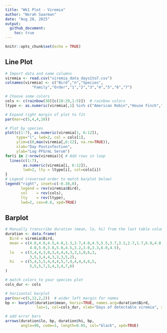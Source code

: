 ```yaml
---
title: "Wk1 Plot - Viremia"
author: "Norah Saarman"
date: "Aug 28, 2025"
output:
  github_document:
    toc: true
---
```


```r
knitr::opts_chunk$set(echo = TRUE)
```

## Line Plot
```r
# Import data and name columns
viremia <- read.csv("viremia_data_days1to7.csv")
colnames(viremia) <- c("Bird","n","Species",
            "Family","Order","1","2","3","4","5","6","7")

# Choose some colors
cols <- c(rainbow(30)[c(10:29,1:5)])  # rainbow colors
ltype <- as.numeric(viremia[,1] %in% c("American Robin","House Finch","House Sparrow")+1)

# Expand right margin of plot to fit
par(mar=c(5,4,4,10))

# Plot by species
plot(c(1:7), as.numeric(viremia[1, 6:12]), 
     type="l", lwd=2, col = cols[1],
     ylim=c(0,max(viremia[,6:12], na.rm=TRUE)),
     xlab="Day Postinfection", 
     ylab="Log PFU/mL Serum")
for(i in 2:nrow(viremia)){ # Add rows in loop
  lines(c(1:7), 
        as.numeric(viremia[i, 6:12]), 
        lwd=2, lty = ltype[i], col=cols[i])
}
# Legend (reversed order to match barplot below)
legend("right", inset=c(-0.38,0),  
       legend = rev(viremia$Bird), 
       col    = rev(cols),
       lty    = rev(ltype), 
       lwd=2, cex=0.6, xpd=TRUE)
```

## Barplot
```r
# Manually transcribe duration (mean, lo, hi) from the last table column
duration <- data.frame(
  Bird = viremia$Bird,
  mean = c(4.0,4.0,4.5,4.0,1.3,3.7,4.0,4.5,5.5,3.7,3.2,2.7,1.7,6.0,4.0,
           4.0,5.0,3.8,5.0,4.5,3.2,3.0,3.3,6.0,4.5),
  lo   = c(3,4,4,3,0,3,4,4,4,3,3,1,0,6,3,
           3,5,3,4,4,3,3,3,5,2),
  hi   = c(5,4,5,5,4,4,4,5,7,4,4,4,4,6,5,
           5,5,5,7,5,4,3,4,7,6)
)

# match colors to your species plot
cols_dur <- cols

# horizontal barplot
par(mar=c(5,12,2,2))  # wider left margin for names
bp <- barplot(duration$mean, horiz=TRUE, names.arg=duration$Bird,
              las=1, col=cols_dur, xlab="Days of detectable viremia", xlim=c(0,7))

# add error bars
arrows(duration$lo, bp, duration$hi, bp,
       angle=90, code=3, length=0.05, col="black", xpd=TRUE)

```

